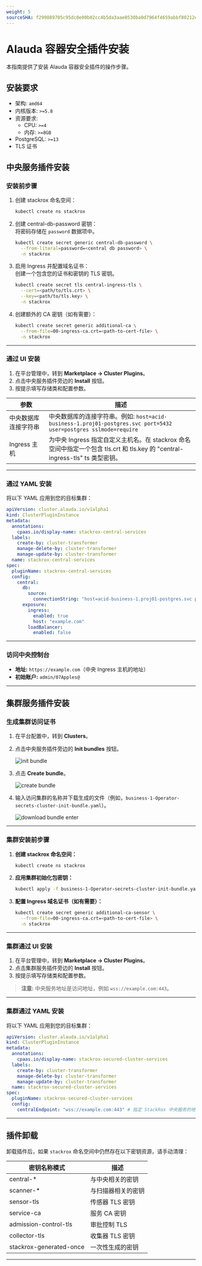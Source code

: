 ```yaml
---
weight: 5
sourceSHA: f299889705c95dc0e00b02cc4b5da3aae0530ba0d7964f4659abbf80212e5eb6
---
```


# Alauda 容器安全插件安装

本指南提供了安装 Alauda 容器安全插件的操作步骤。

## 安装要求

- 架构: `amd64`
- 内核版本: `>=5.8`
- 资源要求:
  - CPU: `>=4`
  - 内存: `>=8GB`
- PostgreSQL: `>=13`
- TLS 证书

## 中央服务插件安装

### 安装前步骤

1. 创建 stackrox 命名空间：

   ```bash
   kubectl create ns stackrox
   ```

2. 创建 central-db-password 密钥：\
   将密码存储在 `password` 数据项中。

   ```bash
   kubectl create secret generic central-db-password \
     --from-literal=password=<central db password> \
     -n stackrox
   ```

3. 启用 Ingress 并配置域名证书：\
   创建一个包含您的证书和密钥的 TLS 密钥。

   ```bash
   kubectl create secret tls central-ingress-tls \
     --cert=<path/to/tls.crt> \
     --key=<path/to/tls.key> \
     -n stackrox
   ```

4. 创建额外的 CA 密钥（如有需要）：

   ```bash
   kubectl create secret generic additional-ca \
     --from-file=00-ingress-ca.crt=<path-to-cert-file> \
     -n stackrox
   ```

---

### 通过 UI 安装

1. 在平台管理中，转到 **Marketplace → Cluster Plugins**。
2. 点击中央服务插件旁边的 **Install** 按钮。
3. 按提示填写存储类和配置参数。

| 参数                             | 描述                                                                                                                                               |
| -------------------------------- | -------------------------------------------------------------------------------------------------------------------------------------------------- |
| 中央数据库连接字符串            | 中央数据库的连接字符串。例如: `host=acid-business-1.proj01-postgres.svc port=5432 user=postgres sslmode=require`                                   |
| Ingress 主机                     | 为中央 Ingress 指定自定义主机名。在 stackrox 命名空间中指定一个包含 tls.crt 和 tls.key 的 "central-ingress-tls" ts 类型密钥。 |

---

### 通过 YAML 安装

将以下 YAML 应用到您的目标集群：

```yaml
apiVersion: cluster.alauda.io/v1alpha1
kind: ClusterPluginInstance
metadata:
  annotations:
    cpaas.io/display-name: stackrox-central-services
  labels:
    create-by: cluster-transformer
    manage-delete-by: cluster-transformer
    manage-update-by: cluster-transformer
  name: stackrox-central-services
spec:
  pluginName: stackrox-central-services
  config:
    central:
      db:
        source:
          connectionString: "host=acid-business-1.proj01-postgres.svc port=5432 user=postgres sslmode=require" # 指定数据库连接字符串
      exposure:
        ingress:
          enabled: true
          host: "example.com"
        loadBalancer:
          enabled: false
```

---

### 访问中央控制台

- **地址:** `https://example.com`（中央 Ingress 主机的地址）
- **初始账户:** `admin/07Apples@`

---

## 集群服务插件安装

### 生成集群访问证书

1. 在平台配置中，转到 **Clusters**。

2. 点击中央服务插件旁边的 **Init bundles** 按钮。

   ![init bundle](../assets/init_bundle.png)

3. 点击 **Create bundle**。

   ![create bundle](../assets/create_bundle.png)

4. 输入访问集群的名称并下载生成的文件（例如，`business-1-Operator-secrets-cluster-init-bundle.yaml`）。

   ![download bundle enter](../assets/create_bundle_enter.png)

---

### 集群安装前步骤

1. **创建 stackrox 命名空间：**

   ```bash
   kubectl create ns stackrox
   ```

2. **应用集群初始化包密钥：**

   ```bash
   kubectl apply -f business-1-Operator-secrets-cluster-init-bundle.yaml -n stackrox
   ```

3. **配置 Ingress 域名证书（如有需要）：**

   ```bash
   kubectl create secret generic additional-ca-sensor \
     --from-file=00-ingress-ca.crt=<path-to-cert-file> \
     -n stackrox
   ```

---

### 集群通过 UI 安装

1. 在平台管理中，转到 **Marketplace → Cluster Plugins**。
2. 点击集群服务插件旁边的 **Install** 按钮。
3. 按提示填写存储类和配置参数。

> **注意:** 中央服务地址是访问地址，例如 `wss://example.com:443`。

---

### 集群通过 YAML 安装

将以下 YAML 应用到您的目标集群：

```yaml
apiVersion: cluster.alauda.io/v1alpha1
kind: ClusterPluginInstance
metadata:
  annotations:
    cpaas.io/display-name: stackrox-secured-cluster-services
  labels:
    create-by: cluster-transformer
    manage-delete-by: cluster-transformer
    manage-update-by: cluster-transformer
  name: stackrox-secured-cluster-services
spec:
  pluginName: stackrox-secured-cluster-services
  config:
    centralEndpoint: "wss://example.com:443" # 指定 StackRox 中央服务的地址
```

---

## 插件卸载

卸载插件后，如果 `stackrox` 命名空间中仍然存在以下密钥资源，请手动清理：

| 密钥名称模式         | 描述                     |
| ------------------- | ----------------------- |
| central-\*          | 与中央相关的密钥         |
| scanner-\*          | 与扫描器相关的密钥       |
| sensor-tls          | 传感器 TLS 密钥          |
| service-ca          | 服务 CA 密钥            |
| admission-control-tls | 审批控制 TLS            |
| collector-tls       | 收集器 TLS 密钥         |
| stackrox-generated-once | 一次性生成的密钥       |

---
